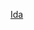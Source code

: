 {{US county navigation box
| template_name  = 艾達縣 (愛荷華州)
| listclass = hlist
| county         = 艾達縣
| state          = 愛荷華州

| map_image      = Map of Iowa highlighting Ida County.svg
| map_caption    = 艾達縣在愛荷華州的位置
| map_size       = 75x75

| seat           = 艾達格羅夫

| title1 = [[城市]]
| body1  = 
* [[亞瑟 (愛荷華州)|亞瑟]]
* [[巴特爾克里克 (愛荷華州)|巴特爾克里克]]
* [[加爾瓦 (愛荷華州)|加爾瓦]]
* [[霍爾斯坦 (愛荷華州)|霍爾斯坦]]
* [[艾达格罗夫]]

| title2 = [[行政鎮區]]
| body2  = 
* [[巴特爾鎮區 (愛荷華州艾達縣)|巴特爾鎮區]]
* [[布萊恩鎮區 (愛荷華州艾達縣)|布萊恩鎮區]]
* [[科溫鎮區 (愛荷華州艾達縣)|科溫鎮區]]
* [[道格拉斯鎮區 (愛荷華州艾達縣)|道格拉斯鎮區]]
* [[加爾瓦鎮區 (愛荷華州艾達縣)|加爾瓦鎮區]]
* [[加菲爾德鎮區 (愛荷華州艾達縣)|加菲爾德鎮區]]
* [[格蘭特鎮區 (愛荷華州艾達縣)|格蘭特鎮區]]
* [[格里格斯鎮區 (愛荷華州艾達縣)|格里格斯鎮區]]
* [[海斯鎮區 (愛荷華州艾達縣)|海斯鎮區]]
* [[洛根鎮區 (愛荷華州艾達縣)|洛根鎮區]]
* [[梅普爾鎮區 (愛荷華州艾達縣)|梅普爾鎮區]]
* [[錫爾弗克里克鎮區 (愛荷華州艾達縣)|錫爾弗克里克鎮區]]

}}<noinclude>
[[Category:艾奧瓦州縣份導航模板|Ida]]  
[[Category:艾達縣 (愛荷華州)| ]]
</noinclude>